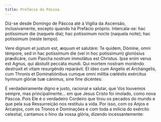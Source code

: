 ```yaml
---
title: Prefácio da Páscoa
---
```


<aside>
  Diz-se desde Domingo de Páscoa até à Vigília da Ascensão, inclusivamente,
  excepto quando há Prefácio próprio. Intercala-se: hac potíssimum die (naquele
  dia); hac potíssimum nocte (naquela noite); hac potíssimum (neste tempo).
</aside>

<div class="side-by-side not-content">

Vere dignum et justum est, æquum et salutáre: Te quidem, Dómine, omni
    témpore, sed in hac potissímum die (vel in hoc potíssimum) gloriósius
    prædicáre, cum Pascha nostrum immolátus est Christus. Ipse enim verus est
    Agnus, qui ábstulit peccáta mundi. Qui mortem nostram moriéndo destrúxit et
    vitam resurgéndo reparávit. Et ídeo cum Angelis et Archángelis, cum Thronis
    et Dominatiónibus cumque omni milítia cœléstis exércitus hymnum glóriæ tuæ
    cánimus, sine fine dicéntes:

É verdadeiramente digno e justo, racional e salutar, que Vos louvemos
    sempre, mas principalmente... em que Jesus Cristo foi imolado, como nova
    Páscoa. Pois Ele é o verdadeiro Cordeiro que tirou os pecados do mundo e que
    pela sua Ressurreição nos restituiu a vida. Por isso, com os Anjos e
    Arcanjos, com os Tronos e Dominações e com toda a milícia do exército
    celestial, cantamos o hino da vossa glória, dizendo incessantemente:

</div>
